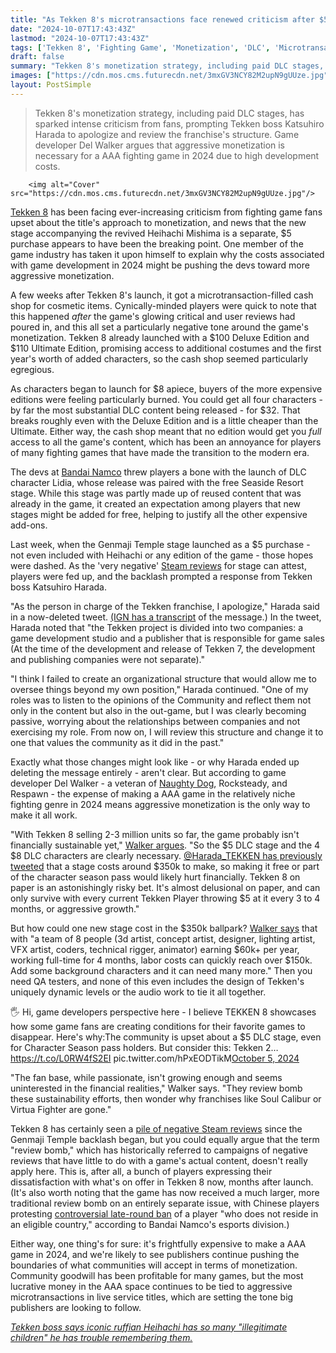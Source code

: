 ```yaml
---
title: "As Tekken 8's microtransactions face renewed criticism after $5 stage DLC, one dev explains just how expensive it is to make a fighting game in 2024"
date: "2024-10-07T17:43:43Z"
lastmod: "2024-10-07T17:43:43Z"
tags: ['Tekken 8', 'Fighting Game', 'Monetization', 'DLC', 'Microtransactions', 'Bandai Namco', 'Gaming Industry', 'AAA Game Development', 'Community Backlash']
draft: false
summary: "Tekken 8's monetization strategy, including paid DLC stages, has sparked intense criticism from fans, prompting Tekken boss Katsuhiro Harada to apologize and review the franchise's structure. Game developer Del Walker argues that aggressive monetization is necessary for a AAA fighting game in 2024 due to high development costs."
images: ["https://cdn.mos.cms.futurecdn.net/3mxGV3NCY82M2upN9gUUze.jpg"]
layout: PostSimple
---
```

> Tekken 8's monetization strategy, including paid DLC stages, has sparked intense criticism from fans, prompting Tekken boss Katsuhiro Harada to apologize and review the franchise's structure. Game developer Del Walker argues that aggressive monetization is necessary for a AAA fighting game in 2024 due to high development costs.


        <img alt="Cover" src="https://cdn.mos.cms.futurecdn.net/3mxGV3NCY82M2upN9gUUze.jpg"/>
        
[Tekken 8](https://www.gamesradar.com/tekken-8-review/) has been facing ever-increasing criticism from fighting game fans upset about the title's approach to monetization, and news that the new stage accompanying the revived Heihachi Mishima is a separate, $5 purchase appears to have been the breaking point. One member of the game industry has taken it upon himself to explain why the costs associated with game development in 2024 might be pushing the devs toward more aggressive monetization.

A few weeks after Tekken 8's launch, it got a microtransaction-filled cash shop for cosmetic items. Cynically-minded players were quick to note that this happened *after* the game's glowing critical and user reviews had poured in, and this all set a particularly negative tone around the game's monetization. Tekken 8 already launched with a $100 Deluxe Edition and $110 Ultimate Edition, promising access to additional costumes and the first year's worth of added characters, so the cash shop seemed particularly egregious.

As characters began to launch for $8 apiece, buyers of the more expensive editions were feeling particularly burned. You could get all four characters - by far the most substantial DLC content being released - for $32. That breaks roughly even with the Deluxe Edition and is a little cheaper than the Ultimate. Either way, the cash shop meant that no edition would get you *full* access to all the game's content, which has been an annoyance for players of many fighting games that have made the transition to the modern era.

The devs at [Bandai Namco](https://www.gamesradar.com/tag/bandai-namco/) threw players a bone with the launch of DLC character Lidia, whose release was paired with the free Seaside Resort stage. While this stage was partly made up of reused content that was already in the game, it created an expectation among players that new stages might be added for free, helping to justify all the other expensive add-ons.

Last week, when the Genmaji Temple stage launched as a $5 purchase - not even included with Heihachi or any edition of the game - those hopes were dashed. As the 'very negative' [Steam reviews](https://store.steampowered.com/app/3025000/TEKKEN_8__GENMAJI_TEMPLE/) for stage can attest, players were fed up, and the backlash prompted a response from Tekken boss Katsuhiro Harada. 



"As the person in charge of the Tekken franchise, I apologize," Harada said in a now-deleted tweet. [(IGN has a transcript](https://www.ign.com/articles/tekken-8-chief-katsuhiro-harada-says-hes-going-to-rethink-his-role-following-dlc-stage-backlash) of the message.) In the tweet, Harada noted that "the Tekken project is divided into two companies: a game development studio and a publisher that is responsible for game sales (At the time of the development and release of Tekken 7, the development and publishing companies were not separate)."

"I think I failed to create an organizational structure that would allow me to oversee things beyond my own position," Harada continued. "One of my roles was to listen to the opinions of the Community and reflect them not only in the content but also in the out-game, but I was clearly becoming passive, worrying about the relationships between companies and not exercising my role. From now on, I will review this structure and change it to one that values the community as it did in the past."

Exactly what those changes might look like - or why Harada ended up deleting the message entirely - aren't clear. But according to game developer Del Walker - a veteran of [Naughty Dog](https://www.gamesradar.com/tag/naughty-dog/), Rocksteady, and Respawn - the expense of making a AAA game in the relatively niche fighting genre in 2024 means aggressive monetization is the only way to make it all work.

"With Tekken 8 selling 2-3 million units so far, the game probably isn't financially sustainable yet," [Walker argues](https://x.com/TheCartelDel/status/1842673712014696650). "So the $5 DLC stage and the 4 $8 DLC characters are clearly necessary. [@Harada_TEKKEN has previously tweeted](https://x.com/Harada_TEKKEN/status/1117042965984079873) that a stage costs around $350k to make, so making it free or part of the character season pass would likely hurt financially. Tekken 8 on paper is an astonishingly risky bet. It's almost delusional on paper, and can only survive with every current Tekken Player throwing $5 at it every 3 to 4 months, or aggressive growth."

But how could one new stage cost in the $350k ballpark? [Walker says](https://x.com/TheCartelDel/status/1842773983978225826) that with "a team of 8 people (3d artist, concept artist, designer, lighting artist, VFX artist, coders, technical rigger, animator) earning $60k+ per year, working full-time for 4 months, labor costs can quickly reach over $150k. Add some background characters and it can need many more." Then you need QA testers, and none of this even includes the design of Tekken's uniquely dynamic levels or the audio work to tie it all together. 

🖐️ Hi, game developers perspective here - I believe TEKKEN 8 showcases how some game fans are creating conditions for their favorite games to disappear. Here's why:The community is upset about a $5 DLC stage, even for Character Season pass holders. But consider this: Tekken 2… https://t.co/L0RW4fS2EI pic.twitter.com/hPxEODTikM[October 5, 2024](https://twitter.com/TheCartelDel/status/1842673712014696650)

"The fan base, while passionate, isn't growing enough and seems uninterested in the financial realities," Walker says. "They review bomb these sustainability efforts, then wonder why franchises like Soul Calibur or Virtua Fighter are gone."

Tekken 8 has certainly seen a [pile of negative Steam reviews](https://steamcommunity.com/app/1778820/reviews/?browsefilter=mostrecent&snr=1_5_100010_&p=1&filterLanguage=all) since the Genmaji Temple backlash began, but you could equally argue that the term "review bomb," which has historically referred to campaigns of negative reviews that have little to do with a game's actual content, doesn't really apply here. This is, after all, a bunch of players expressing their dissatisfaction with what's on offer in Tekken 8 now, months after launch. (It's also worth noting that the game has now received a much larger, more traditional review bomb on an entirely separate issue, with Chinese players protesting [controversial late-round ban](https://x.com/BNEesports/status/1842919574184091650) of a player "who does not reside in an eligible country," according to Bandai Namco's esports division.)

Either way, one thing's for sure: it's frightfully expensive to make a AAA game in 2024, and we're likely to see publishers continue pushing the boundaries of what communities will accept in terms of monetization. Community goodwill has been profitable for many games, but the most lucrative money in the AAA space continues to be tied to aggressive microtransactions in live service titles, which are setting the tone big publishers are looking to follow.

[<em>Tekken boss says iconic ruffian Heihachi has so many "illegitimate children" he has trouble remembering them.</em>](https://www.gamesradar.com/games/fighting/tekken-boss-says-iconic-ruffian-heihachi-has-so-many-illegitimate-children-he-has-trouble-remembering-them/)
        